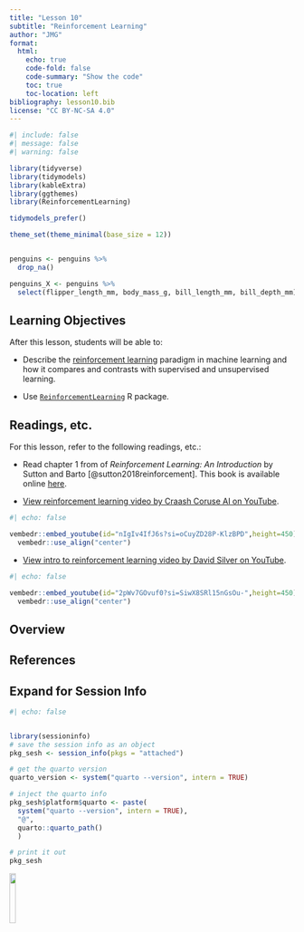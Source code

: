 ```yaml
---
title: "Lesson 10"
subtitle: "Reinforcement Learning"
author: "JMG"
format:
  html:
    echo: true
    code-fold: false
    code-summary: "Show the code"
    toc: true
    toc-location: left
bibliography: lesson10.bib
license: "CC BY-NC-SA 4.0"
---
```


```r
#| include: false
#| message: false
#| warning: false

library(tidyverse)
library(tidymodels)
library(kableExtra)
library(ggthemes)
library(ReinforcementLearning)

tidymodels_prefer()

theme_set(theme_minimal(base_size = 12))


penguins <- penguins %>%
  drop_na()

penguins_X <- penguins %>%
  select(flipper_length_mm, body_mass_g, bill_length_mm, bill_depth_mm)

```

## Learning Objectives

After this lesson, students will be able to: 

- Describe the [reinforcement learning](https://en.wikipedia.org/wiki/Reinforcement_learning) paradigm in machine learning and how it compares and contrasts with supervised and unsupervised learning.  

- Use [`ReinforcementLearning`](https://cran.r-project.org/web/packages/ReinforcementLearning/vignettes/ReinforcementLearning.html) R package. 


## Readings, etc.

For this lesson, refer to the following readings, etc.:

- Read chapter 1 from of *Reinforcement Learning: An Introduction* by Sutton and Barto [@sutton2018reinforcement]. This book is available online [here](http://incompleteideas.net/book/the-book-2nd.html).

- [View reinforcement learning video by Craash Coruse AI on YouTube](https://youtu.be/nIgIv4IfJ6s?si=oCuyZD28P-KlzBPD).

```r
#| echo: false

vembedr::embed_youtube(id="nIgIv4IfJ6s?si=oCuyZD28P-KlzBPD",height=450) %>%
  vembedr::use_align("center")
```

- [View intro to reinforcement learning video by David Silver on YouTube](https://youtu.be/2pWv7GOvuf0?si=SiwX8SRl15nGsOu-).

```r
#| echo: false

vembedr::embed_youtube(id="2pWv7GOvuf0?si=SiwX8SRl15nGsOu-",height=450) %>%
  vembedr::use_align("center")

```


## Overview









## References

::: {#refs}
:::


:::{.callout-tip collapse="true"}
## Expand for Session Info
```r
#| echo: false


library(sessioninfo)
# save the session info as an object
pkg_sesh <- session_info(pkgs = "attached")

# get the quarto version
quarto_version <- system("quarto --version", intern = TRUE)

# inject the quarto info
pkg_sesh$platform$quarto <- paste(
  system("quarto --version", intern = TRUE), 
  "@", 
  quarto::quarto_path()
  )

# print it out
pkg_sesh
```

:::


[![](http://mirrors.creativecommons.org/presskit/buttons/88x31/png/by-nc-sa.png?raw=1){fig-align="left" width=15%}](https://creativecommons.org/licenses/by-nc-sa/4.0/legalcode)